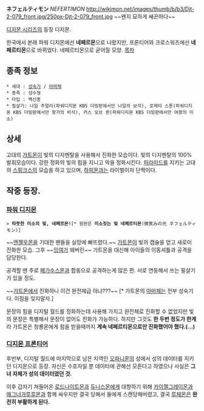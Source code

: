 '''ネフェルティモン''' ''NEFERTIMON''
http://wikimon.net/images/thumb/b/b3/Djt-2-079_front.jpg/250px-Djt-2-079_front.jpg
~~왠지 묘하게 쌔끈하다~~

[[디지몬 시리즈]]의 등장 디지몬.

한국에서 본래 파워 디지몬에선 '''네페르몬'''으로 나왔지만, 프론티어와 크로스워즈에선 '''네페르티몬'''으로 바뀌었다. 네페르티몬으로 굳어질 모양.
[[목차]]
== 종족 정보 ==
 * 세대 : [[성숙기]] / [[아머체]]
 * 종족 : 성수형
 * 타입 : 백신종
 * 필살기: 나일 주얼리(파워디지몬 KBS 더빙판에서만 나일의 보석), 로제타 스톤(파워디지몬 KBS 더빙판에서만 왕가의 비석), 커스 오브 퀸(파워디지몬 KBS 더빙판에서만 여왕의 미소)

== 상세 ==
고대의 [[가트몬]]이 빛의 디지멘탈을 사용해서 진화한 모습이다. 빛의 디지멘탈의 100% 발휘모습이다. 강한 정화의 빛의 힘을 지니고 악을 정화시킨다. [[피라미드]]를 지키는 고대의 [[스핑크스]]의 모습을 하고 있으며, [[하피몬]]과는 라이벌이자 단짝이다.

== 작중 등장. ==
=== [[파워 디지몬]] ===
 > '''따뜻한 미소의 빛, 네페르몬!'''[* 원판은 '''미소짓는 빛 네페르티몬'''(微笑みの光 ネフェルティモン)]

~~[[엔젤우몬]]을 기대한 팬들을 실망에 빠뜨렸다.~~
[[가트몬]]이 빛의 캡슐을 얻고 새로이 진화한 모습. 그후 ~~[[잉여]]가 돼버린~~ 가트몬을 대신해 아이들의 이동셔틀과 공격을 담당한다. 

공격할 땐 주로 [[페가수스몬]]과 합동으로 공격하는게 많은 편. 서로 연동해서 쓰는 필살기가 있을 정도.

~~[[가트몬]]에서 진화하니 이건 완전체급 아냐???~~ [* 가트몬의 [[아머체]]는 전부 성숙기다. 이점을 잊지말자.]

문장의 힘을 디지털 월드를 정화하는데 사용해 가지고 완전체로 진화할 수 없었지만 빛의 문장은 특별해서 문장이 없어도 진화가 가능하다. 하지만 그것도 '''한 두번 정도가 한계'''라 가트몬은 청룡몬에게 힘을 받을때까지 '''계속 네페르티몬으로만 진화했어야 했다.(...)''' 
=== [[디지몬 프론티어]] ===
후반부, 디지털 월드에 마지막으로 남은 지역인 [[오파니몬]]의 성에서 성의 데이터를 지키던 디지몬으로 등장. 자신은 수호자일 뿐 데이터에 관해선 모른다고 하였으나 사실은 '''그녀 자체가 성의 데이터였던 것.'''

이후 갑자기 쳐들어온 [[로드나이트몬]]과 [[듀나스몬]]에게 대항하기 위해 [[카이젤그레이몬]]과 [[매그너가루루몬]]과 함께 싸우지만 결국 당해서 둘에게 스캔당해버렸고, 결국 [[루체몬]]은 '''완전히 부활하게 된다.'''

